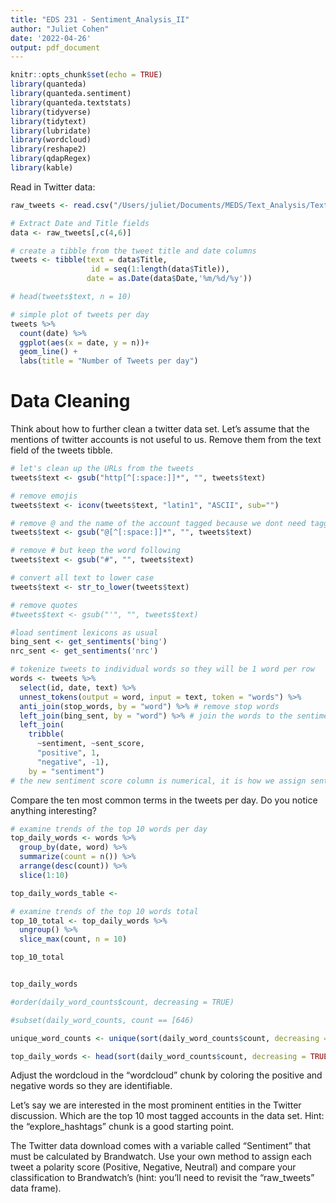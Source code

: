 ```yaml
---
title: "EDS 231 - Sentiment_Analysis_II"
author: "Juliet Cohen"
date: '2022-04-26'
output: pdf_document
---
```


```r
knitr::opts_chunk$set(echo = TRUE)
library(quanteda)
library(quanteda.sentiment)
library(quanteda.textstats)
library(tidyverse)
library(tidytext)
library(lubridate)
library(wordcloud) 
library(reshape2)
library(qdapRegex)
library(kable)
```

Read in Twitter data:
```r
raw_tweets <- read.csv("/Users/juliet/Documents/MEDS/Text_Analysis/Text_Analysis/Assignment_3/IPCC_tweets_April1-10_sample.csv", header=TRUE)

# Extract Date and Title fields
data <- raw_tweets[,c(4,6)] 

# create a tibble from the tweet title and date columns
tweets <- tibble(text = data$Title,
                  id = seq(1:length(data$Title)),
                 date = as.Date(data$Date,'%m/%d/%y'))

# head(tweets$text, n = 10)

# simple plot of tweets per day
tweets %>%
  count(date) %>%
  ggplot(aes(x = date, y = n))+
  geom_line() +
  labs(title = "Number of Tweets per day")
```

# Data Cleaning

Think about how to further clean a twitter data set. Let’s assume that the mentions of twitter accounts is not useful to us. Remove them from the text field of the tweets tibble.

```r
# let's clean up the URLs from the tweets
tweets$text <- gsub("http[^[:space:]]*", "", tweets$text)

# remove emojis
tweets$text <- iconv(tweets$text, "latin1", "ASCII", sub="")

# remove @ and the name of the account tagged because we dont need tagged people in this analysis, just the seniment words
tweets$text <- gsub("@[^[:space:]]*", "", tweets$text)

# remove # but keep the word following
tweets$text <- gsub("#", "", tweets$text)

# convert all text to lower case
tweets$text <- str_to_lower(tweets$text)

# remove quotes
#tweets$text <- gsub("'", "", tweets$text)

#load sentiment lexicons as usual
bing_sent <- get_sentiments('bing')
nrc_sent <- get_sentiments('nrc')

# tokenize tweets to individual words so they will be 1 word per row
words <- tweets %>%
  select(id, date, text) %>%
  unnest_tokens(output = word, input = text, token = "words") %>%
  anti_join(stop_words, by = "word") %>% # remove stop words
  left_join(bing_sent, by = "word") %>% # join the words to the sentiment words (label with a sentiment)
  left_join(
    tribble(
      ~sentiment, ~sent_score,
      "positive", 1,
      "negative", -1),
    by = "sentiment")
# the new sentiment score column is numerical, it is how we assign sentiment to words besides just pos/neg
```

Compare the ten most common terms in the tweets per day. Do you notice anything interesting?

```r
# examine trends of the top 10 words per day
top_daily_words <- words %>% 
  group_by(date, word) %>% 
  summarize(count = n()) %>% 
  arrange(desc(count)) %>%
  slice(1:10)

top_daily_words_table <- 

# examine trends of the top 10 words total
top_10_total <- top_daily_words %>%
  ungroup() %>% 
  slice_max(count, n = 10)

top_10_total


top_daily_words

#order(daily_word_counts$count, decreasing = TRUE)

#subset(daily_word_counts, count == [646)

unique_word_counts <- unique(sort(daily_word_counts$count, decreasing = TRUE))

top_daily_words <- head(sort(daily_word_counts$count, decreasing = TRUE), n = 10)
```


Adjust the wordcloud in the “wordcloud” chunk by coloring the positive and negative words so they are identifiable.

Let’s say we are interested in the most prominent entities in the Twitter discussion. Which are the top 10 most tagged accounts in the data set. Hint: the “explore_hashtags” chunk is a good starting point.

The Twitter data download comes with a variable called “Sentiment” that must be calculated by Brandwatch. Use your own method to assign each tweet a polarity score (Positive, Negative, Neutral) and compare your classification to Brandwatch’s (hint: you’ll need to revisit the “raw_tweets” data frame).



```r

```




